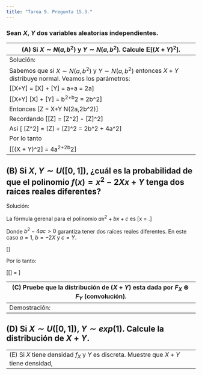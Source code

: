 ```yaml
---
title: "Tarea 9. Pregunta 15.3."
---
```


### Sean $X$, $Y$ dos variables aleatorias independientes.


-------------------------------------------------------------------------------
(A) Si $X \sim N(a,b^2)$ y  $Y \sim N(a,b^2)$. Calcule $\mathbb{E}[(X + Y)^2]$.
-------------------------------------------------------------------------------
Solución:

Sabemos que si $X \sim N(a,b^2)$ y $Y \sim N(a,b^2)$ entonces $X+Y$ distribuye normal. Veamos los parámetros:

\[\mathbb{E}[X+Y] = \mathbb{E}[X] + \mathbb{E}[Y] = a+a = 2a\]

\[\mathbb{Var}[X+Y] \overset{Independencia}{=} \mathbb{Var}[X] + \mathbb{Var}[Y] = b^2+b^2 = 2b^2\]

Entonces \[Z = X+Y \sim N(2a,2b^2)\]

Recordando
\[\mathbb{Var}[Z] = \mathbb{E}[Z^2] - \mathbb{E}[Z]^2\]

Así
\[ \mathbb{E}[Z^2] = \mathbb{Var}[Z] + \mathbb{E}[Z]^2 = 2b^2 + 4a^2\]

Por lo tanto

\[\mathbb{E}[(X + Y)^2] = 4a^2+2b^2\]

-------------------------------------------------------------------------------
(B) Si $X, Y \sim U([0,1])$, ¿cuál es la probabilidad de que el polinomio $f(x) = x^2 - 2Xx + Y$ tenga dos raíces reales diferentes?
-------------------------------------------------------------------------------
Solución:

La fórmula gerenal para el polinomio $ax^2 +bx + c$ es \[x = \frac{-b \mp \sqrt{b^2-4ac}}{2a}.\]

Donde $b^2-4ac >0$ garantiza tener dos raíces reales diferentes. En este caso $a =1$, $b = -2X$ y $c = Y$.

\[\begin{align*}
\mathbb{P}[4X^2-4(1)Y>0] &= \mathbb{P}[X^2-Y>0]\\\\
&= \mathbb{P}[X^2>Y]\\\\
&= \int_0^1x^2dx\\\\
&= [\frac{x^3}{3}]_0^1\\\\
&= \frac{1}{3}.
\end{align*}\]

Por lo tanto:

\[\mathbb{P}[\mbox{Tener dos raíces}] = \frac{1}{3}\]

-------------------------------------------------------------------------------
(C) Pruebe que la distribución de $(X+Y)$ esta dada por $F_X \circledast F_Y$ (convolución).
-------------------------------------------------------------------------------
Demostración:




-------------------------------------------------------------------------------
(D) Si $X \sim U([0,1])$, $Y \sim exp(1)$. Calcule la distribución de $X + Y$.
-------------------------------------------------------------------------------


-------------------------------------------------------------------------------
(E) Si $X$ tiene densidad $f_X$ y $Y$ es discreta. Muestre que $X + Y$ tiene densidad,
-------------------------------------------------------------------------------


